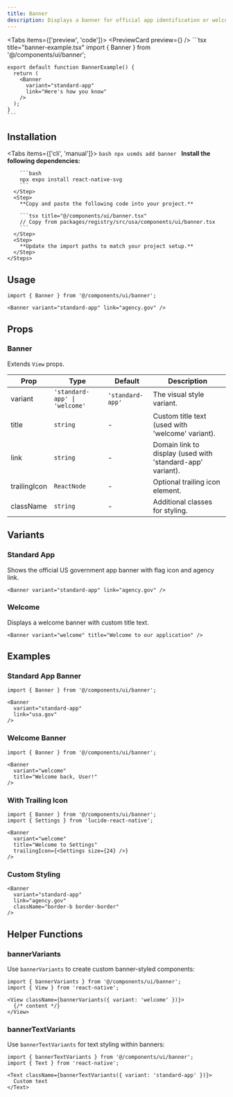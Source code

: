 ```yaml
---
title: Banner
description: Displays a banner for official app identification or welcome messages.
---
```



<Tabs items={['preview', 'code']}>
  <Tab value="preview">
    <PreviewCard preview={<BannerPreview />} />
  </Tab>
  <Tab value="code">
    ```tsx title="banner-example.tsx"
    import { Banner } from '@/components/ui/banner';

    export default function BannerExample() {
      return (
        <Banner
          variant="standard-app"
          link="Here's how you know"
        />
      );
    }
    ```
  </Tab>
</Tabs>

## Installation

<Tabs items={['cli', 'manual']}>
  <Tab value="cli">
    ```bash
    npx usmds add banner
    ```
  </Tab>
  <Tab value="manual">
    <Steps>
      <Step>
        **Install the following dependencies:**

        ```bash
        npx expo install react-native-svg
        ```
      </Step>
      <Step>
        **Copy and paste the following code into your project.**

        ```tsx title="@/components/ui/banner.tsx"
        // Copy from packages/registry/src/usa/components/ui/banner.tsx
        ```
      </Step>
      <Step>
        **Update the import paths to match your project setup.**
      </Step>
    </Steps>
  </Tab>
</Tabs>

## Usage

```tsx
import { Banner } from '@/components/ui/banner';

<Banner variant="standard-app" link="agency.gov" />
```

## Props

### Banner

Extends `View` props.

| Prop | Type | Default | Description |
|------|------|---------|-------------|
| variant | `'standard-app' \| 'welcome'` | `'standard-app'` | The visual style variant. |
| title | `string` | - | Custom title text (used with 'welcome' variant). |
| link | `string` | - | Domain link to display (used with 'standard-app' variant). |
| trailingIcon | `ReactNode` | - | Optional trailing icon element. |
| className | `string` | - | Additional classes for styling. |

## Variants

### Standard App

Shows the official US government app banner with flag icon and agency link.

```tsx
<Banner variant="standard-app" link="agency.gov" />
```

### Welcome

Displays a welcome banner with custom title text.

```tsx
<Banner variant="welcome" title="Welcome to our application" />
```

## Examples

### Standard App Banner

```tsx
import { Banner } from '@/components/ui/banner';

<Banner
  variant="standard-app"
  link="usa.gov"
/>
```

### Welcome Banner

```tsx
import { Banner } from '@/components/ui/banner';

<Banner
  variant="welcome"
  title="Welcome back, User!"
/>
```

### With Trailing Icon

```tsx
import { Banner } from '@/components/ui/banner';
import { Settings } from 'lucide-react-native';

<Banner
  variant="welcome"
  title="Welcome to Settings"
  trailingIcon={<Settings size={24} />}
/>
```

### Custom Styling

```tsx
<Banner
  variant="standard-app"
  link="agency.gov"
  className="border-b border-border"
/>
```

## Helper Functions

### bannerVariants

Use `bannerVariants` to create custom banner-styled components:

```tsx
import { bannerVariants } from '@/components/ui/banner';
import { View } from 'react-native';

<View className={bannerVariants({ variant: 'welcome' })}>
  {/* content */}
</View>
```

### bannerTextVariants

Use `bannerTextVariants` for text styling within banners:

```tsx
import { bannerTextVariants } from '@/components/ui/banner';
import { Text } from 'react-native';

<Text className={bannerTextVariants({ variant: 'standard-app' })}>
  Custom text
</Text>
```
